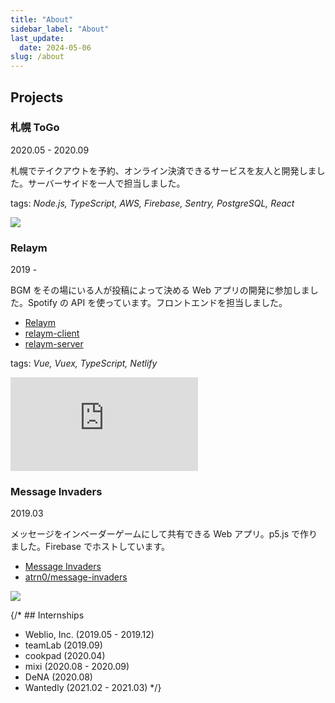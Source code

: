 ```yaml
---
title: "About"
sidebar_label: "About"
last_update:
  date: 2024-05-06
slug: /about
---
```


## Projects

### 札幌 ToGo

2020.05 - 2020.09

札幌でテイクアウトを予約、オンライン決済できるサービスを友人と開発しました。サーバーサイドを一人で担当しました。

tags: _Node.js, TypeScript, AWS, Firebase, Sentry, PostgreSQL, React_

![](sapporotogo.jpg)

### Relaym

2019 -

BGM をその場にいる人が投稿によって決める Web アプリの開発に参加しました。Spotify の API を使っています。フロントエンドを担当しました。

- [Relaym](https://relaym.camph.net/)
- [relaym-client](https://github.com/camphor-/relaym-client)
- [relaym-server](https://github.com/camphor-/relaym-server)

tags: _Vue, Vuex, TypeScript, Netlify_

<div style={{ padding: "56.25% 0 0 0", position: "relative" }}><iframe src="https://player.vimeo.com/video/384682599?h=c4741b8151&autoplay=1&loop=1&title=0&byline=0&portrait=0" style={{position:"absolute",top:0,left:0,width:"100%",height: "100%"}} frameborder="0" allow="autoplay; fullscreen; picture-in-picture" allowfullscreen></iframe></div><script src="https://player.vimeo.com/api/player.js"></script>

### Message Invaders

2019.03

メッセージをインベーダーゲームにして共有できる Web アプリ。p5.js で作りました。Firebase でホストしています。

- [Message Invaders](https://mi.ataran.me/)
- [atrn0/message-invaders](https://github.com/atrn0/message-invaders)

![](mi.gif)

{/* ## Internships

- Weblio, Inc. (2019.05 - 2019.12)
- teamLab (2019.09)
- cookpad (2020.04)
- mixi (2020.08 - 2020.09)
- DeNA (2020.08)
- Wantedly (2021.02 - 2021.03) */}

